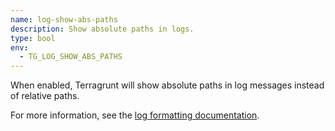 ```yaml
---
name: log-show-abs-paths
description: Show absolute paths in logs.
type: bool
env:
  - TG_LOG_SHOW_ABS_PATHS
---
```


When enabled, Terragrunt will show absolute paths in log messages instead of relative paths.

For more information, see the [log formatting documentation](/docs/reference/logging/formatting).
